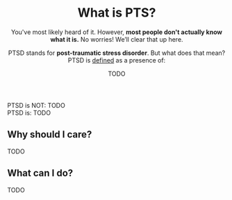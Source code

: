 <Meta
  title="What is PTSD? - Neurodiversity Wiki"
  description="PTSD stands for post-traumatic stress disorder. Learn about what it means to have PTSD"
  social="/social/ptsd.jpg"
/>

<Header>

# What is PTS?

You've most likely heard of it. However, **most people don't actually know what it is.** No worries! We’ll clear that up here.

PTSD stands for **post-traumatic stress disorder**. But what does that mean? PTSD is [defined](#todo) as a presence of:

<Definition>
<DefinitionItem summary="TODO">

TODO

</DefinitionItem>
</Definition>

</Header>

<Box>
<div>
<IconHeading url="/icons/cross.svg" alt="Cross icon">PTSD is NOT:</IconHeading>

<Definition>
<DefinitionItem summary="TODO">
TODO
</DefinitionItem>
</Definition>
</div>

<div>
<IconHeading url="/icons/check.svg" alt="Check icon">PTSD is:</IconHeading>

<Definition>
<DefinitionItem summary="TODO">TODO</DefinitionItem>
</Definition>
</div>

</Box>

<Section>

## Why should I care?

TODO

</Section>

<Section>

## What can I do?

TODO

</Section>
